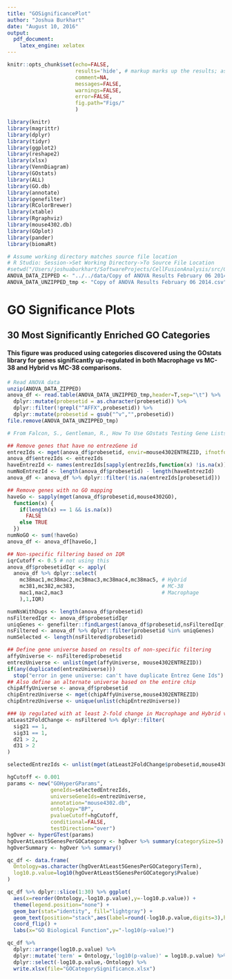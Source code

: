```yaml
---
title: "GOSignificancePlot"
author: "Joshua Burkhart"
date: "August 10, 2016"
output: 
  pdf_document: 
    latex_engine: xelatex
---
```


```r
knitr::opts_chunk$set(echo=FALSE,
                      results='hide', # markup marks up the results; asis return texts as-is; hide hides the results
                      comment=NA,
                      messages=FALSE,
                      warnings=FALSE,
                      error=FALSE,
                      fig.path="Figs/"
                      )
```

```r
library(knitr)
library(magrittr)
library(dplyr)
library(tidyr)
library(ggplot2)
library(reshape2)
library(xlsx)
library(VennDiagram)
library(GOstats)
library(ALL)
library(GO.db)
library(annotate)
library(genefilter)
library(RColorBrewer)
library(xtable)
library(Rgraphviz)
library(mouse4302.db)
library(GOplot)
library(pander)
library(biomaRt)
```

```r
# Assume working directory matches source file location
# R Studio: Session->Set Working Directory->To Source File Location
#setwd("/Users/joshuaburkhart/SoftwareProjects/CellFusionAnalysis/src/GOAnalysisVisualization/")
ANOVA_DATA_ZIPPED <- "../../data/Copy of ANOVA Results February 06 2014.csv.zip"
ANOVA_DATA_UNZIPPED_tmp <- "Copy of ANOVA Results February 06 2014.csv"
```

# GO Significance Plots

## 30 Most Significantly Enriched GO Categories
#### This figure was produced using categories discovered using the GOstats library for genes significantly up-regulated in both Macrophage vs MC-38 and Hybrid vs MC-38 comparisons.

```r
# Read ANOVA data
unzip(ANOVA_DATA_ZIPPED)
anova_df <- read.table(ANOVA_DATA_UNZIPPED_tmp,header=T,sep="\t") %>%
  dplyr::mutate(probesetid = as.character(probesetid)) %>%
  dplyr::filter(!grepl("^AFFX",probesetid)) %>%
  dplyr::mutate(probesetid = gsub("^v","",probesetid))
file.remove(ANOVA_DATA_UNZIPPED_tmp) 

# From Falcon, S., Gentleman, R., How To Use GOstats Testing Gene Lists for GO Term Association, 2016, https://www.bioconductor.org/packages/release/bioc/vignettes/GOstats/inst/doc/GOstatsHyperG.pdf

## Remove genes that have no entrezGene id
entrezIds <- mget(anova_df$probesetid, envir=mouse4302ENTREZID, ifnotfound = NA)
anova_df$entrezIds <- entrezIds
haveEntrezId <- names(entrezIds[sapply(entrezIds,function(x) !is.na(x))])
numNoEntrezId <- length(anova_df$probesetid) - length(haveEntrezId)
anova_df <- anova_df %>% dplyr::filter(!is.na(entrezIds[probesetid]))

## Remove genes with no GO mapping
haveGo <- sapply(mget(anova_df$probesetid,mouse4302GO),
  function(x) {
    if(length(x) == 1 && is.na(x))
      FALSE
    else TRUE
  })
numNoGO <- sum(!haveGo)
anova_df <- anova_df[haveGo,]

## Non-specific filtering based on IQR
iqrCutoff <- 0.5 # not using this
anova_df$probesetidIqr <- apply(
  anova_df %>% dplyr::select(
    mc38mac1,mc38mac2,mc38mac3,mc38mac4,mc38mac5, # Hybrid
    mc381,mc382,mc383,                            # MC-38
    mac1,mac2,mac3                                # Macrophage
    ),1,IQR)

numNsWithDups <- length(anova_df$probesetid)
nsFilteredIqr <- anova_df$probesetidIqr
uniqGenes <- genefilter::findLargest(anova_df$probesetid,nsFilteredIqr,"mouse4302")
nsFiltered <- anova_df %>% dplyr::filter(probesetid %in% uniqGenes)
numSelected <- length(nsFiltered$probesetid)

## Define gene universe based on results of non-specific filtering
affyUniverse <- nsFiltered$probesetid
entrezUniverse <- unlist(mget(affyUniverse, mouse4302ENTREZID))
if(any(duplicated(entrezUniverse)))
  stop("error in gene universe: can't have duplicate Entrez Gene Ids")
## Also define an alternate universe based on the entire chip
chipAffyUniverse <- anova_df$probesetid
chipEntrezUniverse <- mget(chipAffyUniverse,mouse4302ENTREZID)
chipEntrezUniverse <- unique(unlist(chipEntrezUniverse))

### Up regulated with at least 2-fold change in Macrophage and Hybrid vs MC-38
atLeast2FoldChange <- nsFiltered %>% dplyr::filter(
  sig21 == 1,
  sig31 == 1,
  d21 > 2,
  d31 > 2
)

selectedEntrezIds <- unlist(mget(atLeast2FoldChange$probesetid,mouse4302ENTREZID))

hgCutoff <- 0.001
params <- new("GOHyperGParams",
              geneIds=selectedEntrezIds,
              universeGeneIds=entrezUniverse,
              annotation="mouse4302.db",
              ontology="BP",
              pvalueCutoff=hgCutoff,
              conditional=FALSE,
              testDirection="over")
hgOver <- hyperGTest(params)
hgOverAtLeast5GenesPerGOCategory <- hgOver %>% summary(categorySize=5)
hgOverSummary <- hgOver %>% summary()

qc_df <- data.frame(
  Ontology=as.character(hgOverAtLeast5GenesPerGOCategory$Term),
  log10.p.value=log10(hgOverAtLeast5GenesPerGOCategory$Pvalue)
)

qc_df %>% dplyr::slice(1:30) %>% ggplot(
  aes(x=reorder(Ontology,-log10.p.value),y=-log10.p.value)) +
  theme(legend.position="none") +
  geom_bar(stat="identity", fill="lightgray") +
  geom_text(position="stack",aes(label=round(-log10.p.value,digits=3),hjust=1.1)) +
  coord_flip() +
  labs(x="GO Biological Function",y="-log10(p-value)")
```

```r
qc_df %>%
  dplyr::arrange(log10.p.value) %>%
  dplyr::mutate('term' = Ontology,'log10(p-value)' = log10.p.value) %>%
  dplyr::select(-log10.p.value,-Ontology) %>%
  write.xlsx(file="GOCategorySignificance.xlsx")
```
